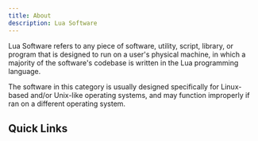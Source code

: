 ```yaml
---
title: About
description: Lua Software
---
```


Lua Software refers to any piece of software, utility, script, library, or program that is designed to run on a user's physical machine, in which a majority of the software's codebase is written in the Lua programming language.

The software in this category is usually designed specifically for Linux-based and/or Unix-like operating systems, and may function improperly if ran on a different operating system.


## Quick Links

<LinkCard
  title="Nile Integrated Linux Environment"
  description="A system management framework for Linux-based operating systems."
  href="/luasoftware/nile/"
/>
<LinkCard
  title="Wedjat"
  description="A command-based programming language designed from scratch."
  href="/luasoftware/wedjat/"
/>
<LinkCard
  title="ThirdEyeSearch"
  description="A TUI Google Dorking search engine powered by the Google Hacking Database."
  href="/luasoftware/thirdeyesearch/"
/>
<LinkCard
  title="Set"
  description="A Lua library that lets you easily create TUI applications."
  href="/luasoftware/set/"
/>
